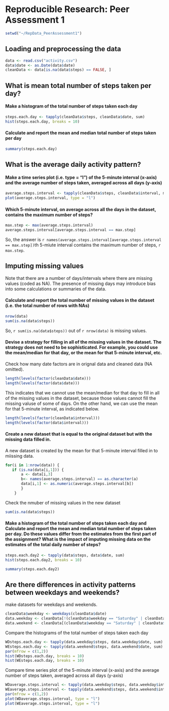 # Reproducible Research: Peer Assessment 1
```r
setwd("~/RepData_PeerAssessment1")
```
## Loading and preprocessing the data
```r
data <- read.csv("activity.csv")
data$date <- as.Date(data$date)
cleanData <- data[is.na(data$steps) == FALSE, ]
```
## What is mean total number of steps taken per day?
#### Make a histogram of the total number of steps taken each day
```r
steps.each.day <- tapply(cleanData$steps, cleanData$date, sum)
hist(steps.each.day, breaks = 10)
```

#### Calculate and report the mean and median total number of steps taken per day
```r
summary(steps.each.day)
```
## What is the average daily activity pattern?
#### Make a time series plot (i.e. type = "l") of the 5-minute interval (x-axis) and the average number of steps taken, averaged across all days (y-axis)
```r
average.steps.interval <- tapply(cleanData$steps, cleanData$interval, mean)
plot(average.steps.interval, type = "l")
```

#### Which 5-minute interval, on average across all the days in the dataset, contains the maximum number of steps?
```r
max.step <- max(average.steps.interval)
average.steps.interval[average.steps.interval == max.step]
```
So, the answer is `r names(average.steps.interval[average.steps.interval == max.step])`th 5-miute interval contains the maximum number of steps, `r max.step`.

## Imputing missing values
Note that there are a number of days/intervals where there are missing values (coded as NA). The presence of missing days may introduce bias into some calculations or summaries of the data.

#### Calculate and report the total number of missing values in the dataset (i.e. the total number of rows with NAs)
```r
nrow(data)
sum(is.na(data$steps))
```
So, `r sum(is.na(data$steps))` out of  `r nrow(data)` is missing values.

#### Devise a strategy for filling in all of the missing values in the dataset. The strategy does not need to be sophisticated. For example, you could use the mean/median for that day, or the mean for that 5-minute interval, etc.

Check how many date factors are in orignal data and cleaned data (NA omitted).
```r
length(levels(factor(cleanData$date)))
length(levels(factor(data$date)))
```
This indicates that we cannot use the mean/median for that day to fill in all of the missing values in the dataset, because those values cannot fill the missing valuse of some of days. On the other hand, we can use the mean for that 5-minute interval, as indicated below.
```r
length(levels(factor(cleanData$interval)))
length(levels(factor(data$interval)))
```

#### Create a new dataset that is equal to the original dataset but with the missing data filled in.

A new dataset is created by the mean for that 5-minute interval filled in to miissing data.
```r
for(i in 1:nrow(data)) {
   if (is.na(data[i,1])) {
       a <- data[i,3]
       b<- names(average.steps.interval) == as.character(a) 
       data[i,1] <- as.numeric(average.steps.interval[b])
       }
    }
```

Check the nmuber of missing values in the new dataset
```r
sum(is.na(data$steps))
```

#### Make a histogram of the total number of steps taken each day and Calculate and report the mean and median total number of steps taken per day. Do these values differ from the estimates from the first part of the assignment? What is the impact of imputing missing data on the estimates of the total daily number of steps?
```r
steps.each.day2 <- tapply(data$steps, data$date, sum)
hist(steps.each.day2, breaks = 10)
```
```r
summary(steps.each.day2)
```
## Are there differences in activity patterns between weekdays and weekends?
make datasets for weekdays and weekends.
```r
cleanData$weekday <- weekdays(cleanData$date)
data.weekday <- cleanData[!(cleanData$weekday == "Saturday" | cleanData$weekday == "Sunday"), ]
data.weekend <- cleanData[(cleanData$weekday == "Saturday" | cleanData$weekday == "Sunday"), ]
```
Compare the histograms of the total number of steps taken each day
```r
WDsteps.each.day <- tapply(data.weekday$steps, data.weekday$date, sum)
WEsteps.each.day <- tapply(data.weekend$steps, data.weekend$date, sum)
par(mfrow = c(1,2))
hist(WDsteps.each.day, breaks = 10)
hist(WEsteps.each.day, breaks = 10)
```
Compare time series plot of the 5-minute interval (x-axis) and the average number of steps taken, averaged across all days (y-axis)
```r
WDaverage.steps.interval <- tapply(data.weekday$steps, data.weekday$interval, mean)
WEaverage.steps.interval <- tapply(data.weekend$steps, data.weekend$interval, mean)
par(mfrow = c(1,2))
plot(WDaverage.steps.interval, type = "l")
plot(WEaverage.steps.interval, type = "l")
```